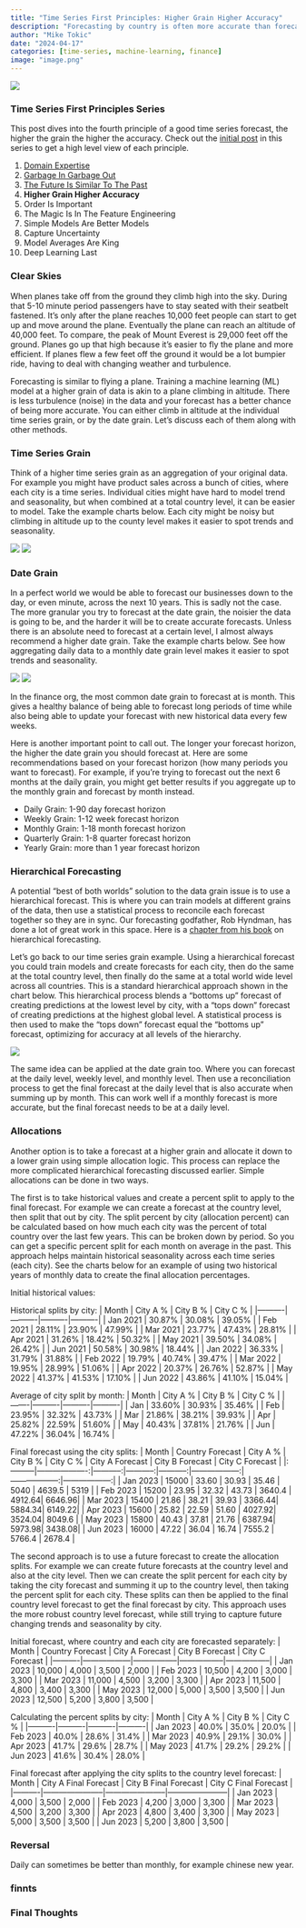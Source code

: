 ```yaml
---
title: "Time Series First Principles: Higher Grain Higher Accuracy"
description: "Forecasting by country is often more accurate than forecasting by city. Forecasting by month is often more accurate than forecasting by day."
author: "Mike Tokic"
date: "2024-04-17"
categories: [time-series, machine-learning, finance]
image: "image.png"
---
```


![](./image.png)

### Time Series First Principles Series

This post dives into the fourth principle of a good time series forecast, the higher the grain the higher the accuracy. Check out the [initial post](https://mftokic.github.io/posts/2024-03-26-time-series-first-principles-initial/) in this series to get a high level view of each principle. 

1. [Domain Expertise](https://mftokic.github.io/posts/2024-04-02-time-series-domain-expertise/)
2. [Garbage In Garbage Out](https://mftokic.github.io/posts/2024-04-08-time-series-garbage/)
3. [The Future Is Similar To The Past](https://mftokic.github.io/posts/2024-04-11-time-series-past-future/)
4. **Higher Grain Higher Accuracy**
5. Order Is Important
6. The Magic Is In The Feature Engineering
7. Simple Models Are Better Models
8. Capture Uncertainty
9. Model Averages Are King
10. Deep Learning Last

### Clear Skies

When planes take off from the ground they climb high into the sky. During that 5-10 minute period passengers have to stay seated with their seatbelt fastened. It's only after the plane reaches 10,000 feet people can start to get up and move around the plane. Eventually the plane can reach an altitude of 40,000 feet. To compare, the peak of Mount Everest is 29,000 feet off the ground. Planes go up that high because it's easier to fly the plane and more efficient. If planes flew a few feet off the ground it would be a lot bumpier ride, having to deal with changing weather and turbulence. 

Forecasting is similar to flying a plane. Training a machine learning (ML) model at a higher grain of data is akin to a plane climbing in altitude. There is less turbulence (noise) in the data and your forecast has a better chance of being more accurate. You can either climb in altitude at the individual time series grain, or by the date grain. Let's discuss each of them along with other methods. 

### Time Series Grain

Think of a higher time series grain as an aggregation of your original data. For example you might have product sales across a bunch of cities, where each city is a time series. Individual cities might have hard to model trend and seasonality, but when combined at a total country level, it can be easier to model. Take the example charts below. Each city might be noisy but climbing in altitude up to the county level makes it easier to spot trends and seasonality. 

![](./chart2.png)
![](./chart1.png)

### Date Grain

In a perfect world we would be able to forecast our businesses down to the day, or even minute, across the next 10 years. This is sadly not the case. The more granular you try to forecast at the date grain, the noisier the data is going to be, and the harder it will be to create accurate forecasts. Unless there is an absolute need to forecast at a certain level, I almost always recommend a higher date grain. Take the example charts below. See how aggregating daily data to a monthly date grain level makes it easier to spot trends and seasonality. 

![](./chart3.png)
![](./chart4.png)

In the finance org, the most common date grain to forecast at is month. This gives a healthy balance of being able to forecast long periods of time while also being able to update your forecast with new historical data every few weeks. 

Here is another important point to call out. The longer your forecast horizon, the higher the date grain you should forecast at. Here are some recommendations based on your forecast horizon (how many periods you want to forecast). For example, if you're trying to forecast out the next 6 months at the daily grain, you might get better results if you aggregate up to the monthly grain and forecast by month instead. 

- Daily Grain: 1-90 day forecast horizon
- Weekly Grain: 1-12 week forecast horizon
- Monthly Grain: 1-18 month forecast horizon
- Quarterly Grain: 1-8 quarter forecast horizon
- Yearly Grain: more than 1 year forecast horizon

### Hierarchical Forecasting

A potential "best of both worlds" solution to the data grain issue is to use a hierarchical forecast. This is where you can train models at different grains of the data, then use a statistical process to reconcile each forecast together so they are in sync. Our forecasting godfather, Rob Hyndman, has done a lot of great work in this space. Here is a [chapter from his book](https://otexts.com/fpp3/hierarchical.html) on hierarchical forecasting. 

Let's go back to our time series grain example. Using a hierarchical forecast you could train models and create forecasts for each city, then do the same at the total country level, then finally do the same at a total world wide level across all countries. This is a standard hierarchical approach shown in the chart below. This hierarchical process blends a "bottoms up" forecast of creating predictions at the lowest level by city, with a "tops down" forecast of creating predictions at the highest global level. A statistical process is then used to make the "tops down" forecast equal the "bottoms up" forecast, optimizing for accuracy at all levels of the hierarchy. 

![](./chart5.png)

The same idea can be applied at the date grain too. Where you can forecast at the daily level, weekly level, and monthly level. Then use a reconciliation process to get the final forecast at the daily level that is also accurate when summing up by month. This can work well if a monthly forecast is more accurate, but the final forecast needs to be at a daily level. 

### Allocations

Another option is to take a forecast at a higher grain and allocate it down to a lower grain using simple allocation logic. This process can replace the more complicated hierarchical forecasting discussed earlier. Simple allocations can be done in two ways. 

The first is to take historical values and create a percent split to apply to the final forecast. For example we can create a forecast at the country level, then split that out by city. The split percent by city (allocation percent) can be calculated based on how much each city was the percent of total country over the last few years. This can be broken down by period. So you can get a specific percent split for each month on average in the past. This approach helps maintain historical seasonality across each time series (each city). See the charts below for an example of using two historical years of monthly data to create the final allocation percentages. 

Initial historical values: 

Historical splits by city:
| Month    | City A % | City B % | City C % |
|----------|----------|----------|----------|
| Jan 2021 | 30.87%   | 30.08%   | 39.05%   |
| Feb 2021 | 28.11%   | 23.90%   | 47.99%   |
| Mar 2021 | 23.77%   | 47.43%   | 28.81%   |
| Apr 2021 | 31.26%   | 18.42%   | 50.32%   |
| May 2021 | 39.50%   | 34.08%   | 26.42%   |
| Jun 2021 | 50.58%   | 30.98%   | 18.44%   |
| Jan 2022 | 36.33%   | 31.79%   | 31.88%   |
| Feb 2022 | 19.79%   | 40.74%   | 39.47%   |
| Mar 2022 | 19.95%   | 28.99%   | 51.06%   |
| Apr 2022 | 20.37%   | 26.76%   | 52.87%   |
| May 2022 | 41.37%   | 41.53%   | 17.10%   |
| Jun 2022 | 43.86%   | 41.10%   | 15.04%   |

Average of city split by month:
| Month | City A % | City B % | City C % |
|-------|----------|----------|----------|
|  Jan  |   33.60% |   30.93% |   35.46% |
|  Feb  |   23.95% |   32.32% |   43.73% |
|  Mar  |   21.86% |   38.21% |   39.93% |
|  Apr  |   25.82% |   22.59% |   51.60% |
|  May  |   40.43% |   37.81% |   21.76% |
|  Jun  |   47.22% |   36.04% |   16.74% |

Final forecast using the city splits:
| Month    |   Country Forecast |   City A % |   City B % |   City C % |   City A Forecast |   City B Forecast |   City C Forecast |
|:---------|-------------------:|-----------:|-----------:|-----------:|------------------:|------------------:|------------------:|
| Jan 2023 |              15000 |      33.60 |      30.93 |      35.46 |            5040   |            4639.5 |            5319   |
| Feb 2023 |              15200 |      23.95 |      32.32 |      43.73 |            3640.4 |            4912.64|            6646.96|
| Mar 2023 |              15400 |      21.86 |      38.21 |      39.93 |            3366.44|            5884.34|            6149.22|
| Apr 2023 |              15600 |      25.82 |      22.59 |      51.60 |            4027.92|            3524.04|            8049.6 |
| May 2023 |              15800 |      40.43 |      37.81 |      21.76 |            6387.94|            5973.98|            3438.08|
| Jun 2023 |              16000 |      47.22 |      36.04 |      16.74 |            7555.2 |            5766.4 |            2678.4 |

The second approach is to use a future forecast to create the allocation splits. For example we can create future forecasts at the country level and also at the city level. Then we can create the split percent for each city by taking the city forecast and summing it up to the country level, then taking the percent split for each city. These splits can then be applied to the final country level forecast to get the final forecast by city. This approach uses the more robust country level forecast, while still trying to capture future changing trends and seasonality by city. 

Initial forecast, where country and each city are forecasted separately:
| Month    | Country Forecast | City A Forecast | City B Forecast | City C Forecast |
|----------|------------------|-----------------|-----------------|-----------------|
| Jan 2023 | 10,000           | 4,000           | 3,500           | 2,000           |
| Feb 2023 | 10,500           | 4,200           | 3,000           | 3,300           |
| Mar 2023 | 11,000           | 4,500           | 3,200           | 3,300           |
| Apr 2023 | 11,500           | 4,800           | 3,400           | 3,300           |
| May 2023 | 12,000           | 5,000           | 3,500           | 3,500           |
| Jun 2023 | 12,500           | 5,200           | 3,800           | 3,500           |

Calculating the percent splits by city:
| Month    | City A % | City B % | City C % |
|----------|----------|----------|----------|
| Jan 2023 | 40.0%    | 35.0%    | 20.0%    |
| Feb 2023 | 40.0%    | 28.6%    | 31.4%    |
| Mar 2023 | 40.9%    | 29.1%    | 30.0%    |
| Apr 2023 | 41.7%    | 29.6%    | 28.7%    |
| May 2023 | 41.7%    | 29.2%    | 29.2%    |
| Jun 2023 | 41.6%    | 30.4%    | 28.0%    |

Final forecast after applying the city splits to the country level forecast:
| Month    | City A Final Forecast | City B Final Forecast | City C Final Forecast |
|----------|-----------------------|-----------------------|-----------------------|
| Jan 2023 | 4,000                 | 3,500                 | 2,000                 |
| Feb 2023 | 4,200                 | 3,000                 | 3,300                 |
| Mar 2023 | 4,500                 | 3,200                 | 3,300                 |
| Apr 2023 | 4,800                 | 3,400                 | 3,300                 |
| May 2023 | 5,000                 | 3,500                 | 3,500                 |
| Jun 2023 | 5,200                 | 3,800                 | 3,500                 |

### Reversal

Daily can sometimes be better than monthly, for example chinese new year. 

### finnts

### Final Thoughts